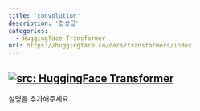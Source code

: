 ```yaml
---
title: 'convolution'
description: '합성곱'
categories:
  - Huggingface Transformer
url: https://huggingface.co/docs/transformers/index
---
```

<a href="https://huggingface.co/docs/transformers/index" target="_blank"><img   loading="lazy" alt="src: HuggingFace Transformer" src="https://img.shields.io/badge/문서-Huggingface_Transformer-blue" ></a>
---
설명을 추가해주세요.
